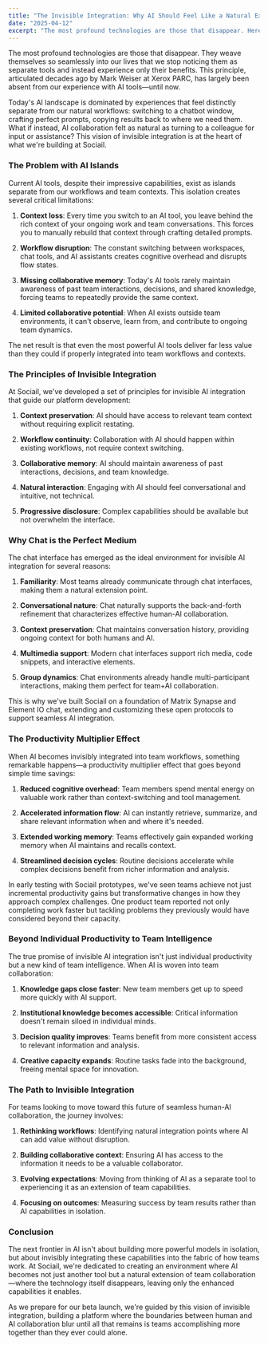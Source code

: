 ```yaml
---
title: "The Invisible Integration: Why AI Should Feel Like a Natural Extension of Teams"
date: "2025-04-12"
excerpt: "The most profound technologies are those that disappear. Here's why seamless AI integration is the key to transforming team collaboration."
---
```


The most profound technologies are those that disappear. They weave themselves so seamlessly into our lives that we stop noticing them as separate tools and instead experience only their benefits. This principle, articulated decades ago by Mark Weiser at Xerox PARC, has largely been absent from our experience with AI tools—until now.

Today's AI landscape is dominated by experiences that feel distinctly separate from our natural workflows: switching to a chatbot window, crafting perfect prompts, copying results back to where we need them. What if instead, AI collaboration felt as natural as turning to a colleague for input or assistance? This vision of invisible integration is at the heart of what we're building at Sociail.

### The Problem with AI Islands
Current AI tools, despite their impressive capabilities, exist as islands separate from our workflows and team contexts. This isolation creates several critical limitations:

1. **Context loss**: Every time you switch to an AI tool, you leave behind the rich context of your ongoing work and team conversations. This forces you to manually rebuild that context through crafting detailed prompts.

2. **Workflow disruption**: The constant switching between workspaces, chat tools, and AI assistants creates cognitive overhead and disrupts flow states.

3. **Missing collaborative memory**: Today's AI tools rarely maintain awareness of past team interactions, decisions, and shared knowledge, forcing teams to repeatedly provide the same context.

4. **Limited collaborative potential**: When AI exists outside team environments, it can't observe, learn from, and contribute to ongoing team dynamics.

The net result is that even the most powerful AI tools deliver far less value than they could if properly integrated into team workflows and contexts.

### The Principles of Invisible Integration
At Sociail, we've developed a set of principles for invisible AI integration that guide our platform development:

1. **Context preservation**: AI should have access to relevant team context without requiring explicit restating.

2. **Workflow continuity**: Collaboration with AI should happen within existing workflows, not require context switching.

3. **Collaborative memory**: AI should maintain awareness of past interactions, decisions, and team knowledge.

4. **Natural interaction**: Engaging with AI should feel conversational and intuitive, not technical.

5. **Progressive disclosure**: Complex capabilities should be available but not overwhelm the interface.

### Why Chat is the Perfect Medium
The chat interface has emerged as the ideal environment for invisible AI integration for several reasons:

1. **Familiarity**: Most teams already communicate through chat interfaces, making them a natural extension point.

2. **Conversational nature**: Chat naturally supports the back-and-forth refinement that characterizes effective human-AI collaboration.

3. **Context preservation**: Chat maintains conversation history, providing ongoing context for both humans and AI.

4. **Multimedia support**: Modern chat interfaces support rich media, code snippets, and interactive elements.

5. **Group dynamics**: Chat environments already handle multi-participant interactions, making them perfect for team+AI collaboration.

This is why we've built Sociail on a foundation of Matrix Synapse and Element IO chat, extending and customizing these open protocols to support seamless AI integration.

### The Productivity Multiplier Effect
When AI becomes invisibly integrated into team workflows, something remarkable happens—a productivity multiplier effect that goes beyond simple time savings:

1. **Reduced cognitive overhead**: Team members spend mental energy on valuable work rather than context-switching and tool management.

2. **Accelerated information flow**: AI can instantly retrieve, summarize, and share relevant information when and where it's needed.

3. **Extended working memory**: Teams effectively gain expanded working memory when AI maintains and recalls context.

4. **Streamlined decision cycles**: Routine decisions accelerate while complex decisions benefit from richer information and analysis.

In early testing with Sociail prototypes, we've seen teams achieve not just incremental productivity gains but transformative changes in how they approach complex challenges. One product team reported not only completing work faster but tackling problems they previously would have considered beyond their capacity.

### Beyond Individual Productivity to Team Intelligence
The true promise of invisible AI integration isn't just individual productivity but a new kind of team intelligence. When AI is woven into team collaboration:

1. **Knowledge gaps close faster**: New team members get up to speed more quickly with AI support.

2. **Institutional knowledge becomes accessible**: Critical information doesn't remain siloed in individual minds.

3. **Decision quality improves**: Teams benefit from more consistent access to relevant information and analysis.

4. **Creative capacity expands**: Routine tasks fade into the background, freeing mental space for innovation.

### The Path to Invisible Integration
For teams looking to move toward this future of seamless human-AI collaboration, the journey involves:

1. **Rethinking workflows**: Identifying natural integration points where AI can add value without disruption.

2. **Building collaborative context**: Ensuring AI has access to the information it needs to be a valuable collaborator.

3. **Evolving expectations**: Moving from thinking of AI as a separate tool to experiencing it as an extension of team capabilities.

4. **Focusing on outcomes**: Measuring success by team results rather than AI capabilities in isolation.

### Conclusion
The next frontier in AI isn't about building more powerful models in isolation, but about invisibly integrating these capabilities into the fabric of how teams work. At Sociail, we're dedicated to creating an environment where AI becomes not just another tool but a natural extension of team collaboration—where the technology itself disappears, leaving only the enhanced capabilities it enables.

As we prepare for our beta launch, we're guided by this vision of invisible integration, building a platform where the boundaries between human and AI collaboration blur until all that remains is teams accomplishing more together than they ever could alone.
